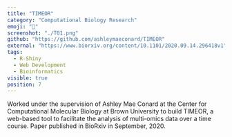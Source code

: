 ```yaml
---
title: "TIMEOR"
category: "Computational Biology Research"
emoji: "🧬"
screenshot: "./T01.png"
github: "https://github.com/ashleymaeconard/TIMEOR"
external: "https://www.biorxiv.org/content/10.1101/2020.09.14.296418v1"
tags:
  - R-Shiny
  - Web Development
  - Bioinformatics
visible: true
position: 7
---
```


Worked under the supervision of Ashley Mae Conard at the Center for Computational Molecular
Biology at Brown University to build TIMEOR, a web-based tool to facilitate the analysis of multi-omics
data over a time course. Paper published in BioRxiv in September, 2020.
